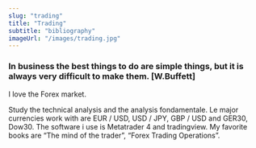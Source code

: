 ```yaml
---
slug: "trading"
title: "Trading"
subtitle: "bibliography"
imageUrl: "/images/trading.jpg"
---
```


### In business the best things to do are simple things, but it is always very difficult to make them. [W.Buffett]

I love the Forex market. 

Study the technical analysis and the analysis fondamentale.
Le major currencies work with are EUR / USD, USD / JPY, GBP / USD and GER30, Dow30. 
The software i use is Metatrader 4 and tradingview. 
My favorite books are “The mind of the trader”, “Forex Trading Operations”.